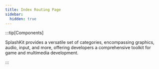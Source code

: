 ---
title: Index Routing Page
sidebar:
  hidden: true
---


:::tip[Components]

SplashKit provides a versatile set of categories, encompassing graphics, audio, input, and more, offering developers a comprehensive toolkit for game and multimedia development.

:::


<Some>
</Some>
